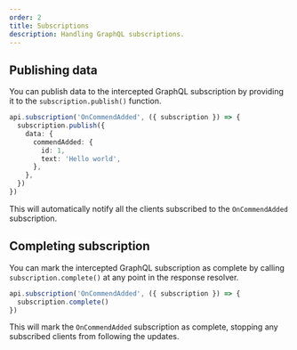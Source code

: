 ```yaml
---
order: 2
title: Subscriptions
description: Handling GraphQL subscriptions.
---
```


## Publishing data

You can publish data to the intercepted GraphQL subscription by providing it to the `subscription.publish()` function.

```ts {2-9} /subscription.publish/
api.subscription('OnCommendAdded', ({ subscription }) => {
  subscription.publish({
    data: {
      commendAdded: {
        id: 1,
        text: 'Hello world',
      },
    },
  })
})
```

This will automatically notify all the clients subscribed to the `OnCommendAdded` subscription.

## Completing subscription

You can mark the intercepted GraphQL subscription as complete by calling `subscription.complete()` at any point in the response resolver.

```ts {2} /subscription.complete/
api.subscription('OnCommendAdded', ({ subscription }) => {
  subscription.complete()
})
```

This will mark the `OnCommendAdded` subscription as complete, stopping any subscribed clients from following the updates.
